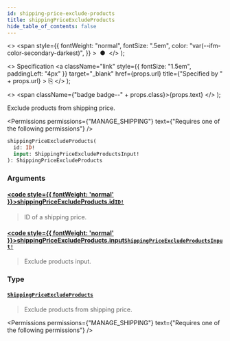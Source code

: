```yaml
---
id: shipping-price-exclude-products
title: shippingPriceExcludeProducts
hide_table_of_contents: false
---
```


  <>
    <span
      style={{
        fontWeight: "normal",
        fontSize: ".5em",
        color: "var(--ifm-color-secondary-darkest)",
      }}
    >
      &nbsp;●&nbsp;
    </span>
  </>
);

  <>
    Specification
    <a
      className="link"
      style={{ fontSize: "1.5em", paddingLeft: "4px" }}
      target="\_blank"
      href={props.url}
      title={"Specified by " + props.url}
    >
      ⎘
    </a>
  </>
);

  <>
    <span className={"badge badge--" + props.class}>{props.text}</span>
  </>
);

Exclude products from shipping price.

<Permissions
  permissions={"MANAGE_SHIPPING"}
  text={"Requires one of the following permissions"}
/>

```graphql
shippingPriceExcludeProducts(
  id: ID!
  input: ShippingPriceExcludeProductsInput!
): ShippingPriceExcludeProducts
```

### Arguments

#### [<code style={{ fontWeight: 'normal' }}>shippingPriceExcludeProducts.<b>id</b></code>](#)<Bullet />[`ID!`](../../../api-reference/miscellaneous/scalars/id) <Badge class="secondary" text="non-null"/> <Badge class="secondary" text="scalar"/>

> ID of a shipping price.

#### [<code style={{ fontWeight: 'normal' }}>shippingPriceExcludeProducts.<b>input</b></code>](#)<Bullet />[`ShippingPriceExcludeProductsInput!`](../../../api-reference/shipping/inputs/shipping-price-exclude-products-input) <Badge class="secondary" text="non-null"/> <Badge class="secondary" text="input"/>

> Exclude products input.

### Type

#### [`ShippingPriceExcludeProducts`](../../../api-reference/shipping/objects/shipping-price-exclude-products) <Badge class="secondary" text="object"/>

> Exclude products from shipping price.

<Permissions
  permissions={"MANAGE_SHIPPING"}
  text={"Requires one of the following permissions"}
/>

>

